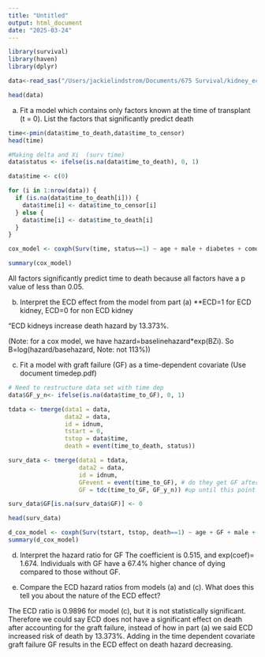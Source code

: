 ```yaml
---
title: "Untitled"
output: html_document
date: "2025-03-24"
---
```


```r
library(survival)
library(haven)
library(dplyr)
```

```r
data<-read_sas("/Users/jackielindstrom/Documents/675 Survival/kidney_ecd_1.sas7bdat")
```

```r
head(data)
```

a) Fit a model which contains only factors known at the time of transplant (t = 0). List the factors that significantly predict death

```r
time<-pmin(data$time_to_death,data$time_to_censor)
head(time)
```


```r
#Making delta and Xi  (surv time)
data$status <- ifelse(is.na(data$time_to_death), 0, 1)

data$time <- c(0)

for (i in 1:nrow(data)) {
  if (is.na(data$time_to_death[i])) {
    data$time[i] <- data$time_to_censor[i]  
  } else {
    data$time[i] <- data$time_to_death[i]  
  }
}
```

```r
cox_model <- coxph(Surv(time, status==1) ~ age + male + diabetes + comorbid + ECD, data = data)

summary(cox_model)
```
All factors significantly predict time to death because all factors have a p value of less than 0.05. 

b) Interpret the ECD effect from the model from part (a) **ECD=1 for ECD kidney, ECD=0 for non ECD kidney

"ECD kidneys increase death hazard by 13.373%.

(Note: for a cox model, we have hazard=baselinehazard*exp(BZi). So B=log(hazard/basehazard, Note: not 113%)) 

c) Fit a model with graft failure (GF) as a time-dependent covariate (Use document timedep.pdf)

```r
# Need to restructure data set with time dep
data$GF_y_n<- ifelse(is.na(data$time_to_GF), 0, 1)
```

```r
tdata <- tmerge(data1 = data, 
                data2 = data, 
                id = idnum, 
                tstart = 0, 
                tstop = data$time, 
                death = event(time_to_death, status))

surv_data <- tmerge(data1 = tdata, 
                    data2 = data, 
                    id = idnum, 
                    GFevent = event(time_to_GF), # do they get GF after this point
                    GF = tdc(time_to_GF, GF_y_n)) #up until this point NA until GF

surv_data$GF[is.na(surv_data$GF)] <- 0
```


```r
head(surv_data)
```


```r
d_cox_model <- coxph(Surv(tstart, tstop, death==1) ~ age + GF + male + diabetes + comorbid + ECD, data = surv_data)
summary(d_cox_model)
```

d) Interpret the hazard ratio for GF
The coefficient is 0.515, and exp(coef)= 1.674.
Individuals with GF have a 67.4% higher chance of dying compared to those without GF. 

e) Compare the ECD hazard ratios from models (a) and (c). What does this tell
you about the nature of the ECD effect?

The ECD ratio is 0.9896 for model (c), but it is not statistically significant. Therefore we could say ECD does not have a significant effect on death after accounting for the graft failure, instead of how in part (a) we said ECD increased risk of death by 13.373%. Adding in the time dependent covariate graft failure GF results in the ECD effect on death hazard decreasing. 

